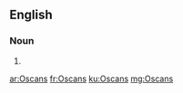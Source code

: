 ==English==

===Noun===
{{head|en|noun plural form}}

# {{plural of|Oscan|lang=en}}

[[ar:Oscans]]
[[fr:Oscans]]
[[ku:Oscans]]
[[mg:Oscans]]